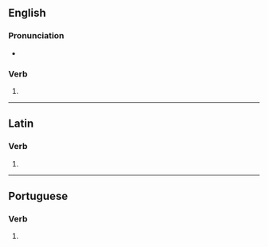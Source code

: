 ==English==

===Pronunciation===
* {{a|US}} {{IPA|/koʊ.əˈlɛs.ɪz/|lang=en}}

===Verb===
{{head|en|verb form}}

# {{en-third-person singular of|coalesce}}

----

==Latin==

===Verb===
{{la-verb-form|coalescēs}}

# {{inflection of|coalescō||2|s|futr|actv|indc|lang=la}}

----

==Portuguese==

===Verb===
{{head|pt|verb form}}

# {{pt-verb-form-of|coalescer}}
